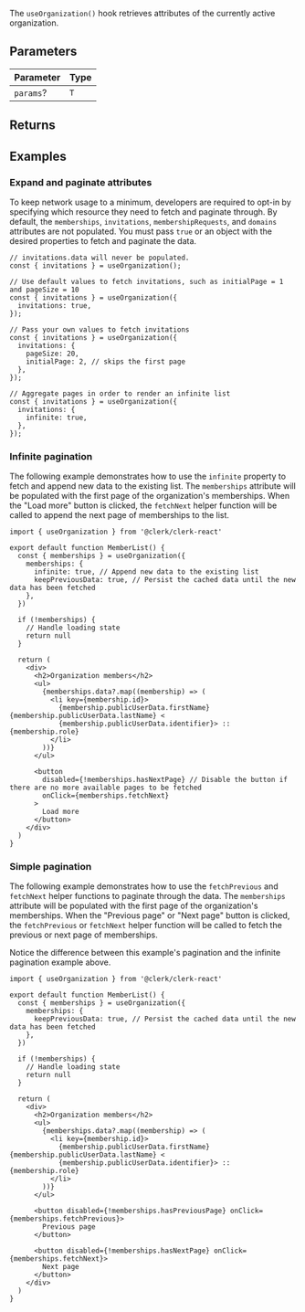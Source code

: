 The `useOrganization()` hook retrieves attributes of the currently active organization.

## Parameters

| Parameter | Type |
| --------- | ---- |
| `params`? | `T`  |

## Returns

## Examples

### Expand and paginate attributes

To keep network usage to a minimum, developers are required to opt-in by specifying which resource they need to fetch and paginate through. By default, the `memberships`, `invitations`, `membershipRequests`, and `domains` attributes are not populated. You must pass `true` or an object with the desired properties to fetch and paginate the data.

```tsx
// invitations.data will never be populated.
const { invitations } = useOrganization();

// Use default values to fetch invitations, such as initialPage = 1 and pageSize = 10
const { invitations } = useOrganization({
  invitations: true,
});

// Pass your own values to fetch invitations
const { invitations } = useOrganization({
  invitations: {
    pageSize: 20,
    initialPage: 2, // skips the first page
  },
});

// Aggregate pages in order to render an infinite list
const { invitations } = useOrganization({
  invitations: {
    infinite: true,
  },
});
```

### Infinite pagination

The following example demonstrates how to use the `infinite` property to fetch and append new data to the existing list. The `memberships` attribute will be populated with the first page of the organization's memberships. When the "Load more" button is clicked, the `fetchNext` helper function will be called to append the next page of memberships to the list.

```tsx
import { useOrganization } from '@clerk/clerk-react'

export default function MemberList() {
  const { memberships } = useOrganization({
    memberships: {
      infinite: true, // Append new data to the existing list
      keepPreviousData: true, // Persist the cached data until the new data has been fetched
    },
  })

  if (!memberships) {
    // Handle loading state
    return null
  }

  return (
    <div>
      <h2>Organization members</h2>
      <ul>
        {memberships.data?.map((membership) => (
          <li key={membership.id}>
            {membership.publicUserData.firstName} {membership.publicUserData.lastName} <
            {membership.publicUserData.identifier}> :: {membership.role}
          </li>
        ))}
      </ul>

      <button
        disabled={!memberships.hasNextPage} // Disable the button if there are no more available pages to be fetched
        onClick={memberships.fetchNext}
      >
        Load more
      </button>
    </div>
  )
}
```

### Simple pagination

The following example demonstrates how to use the `fetchPrevious` and `fetchNext` helper functions to paginate through the data. The `memberships` attribute will be populated with the first page of the organization's memberships. When the "Previous page" or "Next page" button is clicked, the `fetchPrevious` or `fetchNext` helper function will be called to fetch the previous or next page of memberships.

Notice the difference between this example's pagination and the infinite pagination example above.

```tsx
import { useOrganization } from '@clerk/clerk-react'

export default function MemberList() {
  const { memberships } = useOrganization({
    memberships: {
      keepPreviousData: true, // Persist the cached data until the new data has been fetched
    },
  })

  if (!memberships) {
    // Handle loading state
    return null
  }

  return (
    <div>
      <h2>Organization members</h2>
      <ul>
        {memberships.data?.map((membership) => (
          <li key={membership.id}>
            {membership.publicUserData.firstName} {membership.publicUserData.lastName} <
            {membership.publicUserData.identifier}> :: {membership.role}
          </li>
        ))}
      </ul>

      <button disabled={!memberships.hasPreviousPage} onClick={memberships.fetchPrevious}>
        Previous page
      </button>

      <button disabled={!memberships.hasNextPage} onClick={memberships.fetchNext}>
        Next page
      </button>
    </div>
  )
}
```
